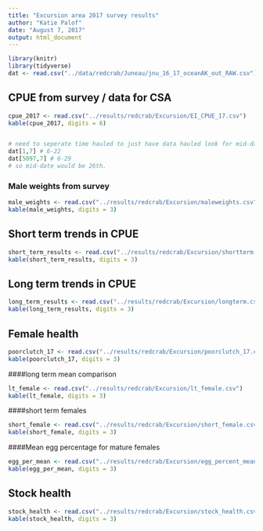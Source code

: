 ```yaml
---
title: "Excursion area 2017 survey results"
author: "Katie Palof"
date: "August 7, 2017"
output: html_document
---
```


```r
library(knitr)
library(tidyverse)
dat <- read.csv("../data/redcrab/Juneau/jnu_16_17_oceanAK_out_RAW.csv")

```

## CPUE from survey / data for CSA
```r
cpue_2017 <- read.csv("../results/redcrab/Excursion/EI_CPUE_17.csv")
kable(cpue_2017, digits = 6)


# need to seperate time hauled to just have data hauled look for mid-date 
dat[1,7] # 6-22
dat[5097,7] # 6-29
# so mid-date would be 26th.
```

### Male weights from survey 
```r
male_weights <- read.csv("../results/redcrab/Excursion/maleweights.csv")
kable(male_weights, digits = 3)
```

## Short term trends in CPUE
```r
short_term_results <- read.csv("../results/redcrab/Excursion/shortterm.csv")
kable(short_term_results, digits = 3)
```


## Long term trends in CPUE
```r
long_term_results <- read.csv("../results/redcrab/Excursion/longterm.csv")
kable(long_term_results, digits = 3)
```

## Female health
```r
poorclutch_17 <- read.csv("../results/redcrab/Excursion/poorclutch_17.csv")
kable(poorclutch_17, digits = 3)
```


####long term mean comparison
```r
lt_female <- read.csv("../results/redcrab/Excursion/lt_female.csv")
kable(lt_female, digits = 3)
```

####short term females
```r
short_female <- read.csv("../results/redcrab/Excursion/short_female.csv")
kable(short_female, digits = 3)
```


####Mean egg percentage for mature females
```r
egg_per_mean <- read.csv("../results/redcrab/Excursion/egg_percent_mean.csv")
kable(egg_per_mean, digits = 3)
```



## Stock health
```r
stock_health <- read.csv("../results/redcrab/Excursion/stock_health.csv")
kable(stock_health, digits = 3)
```




